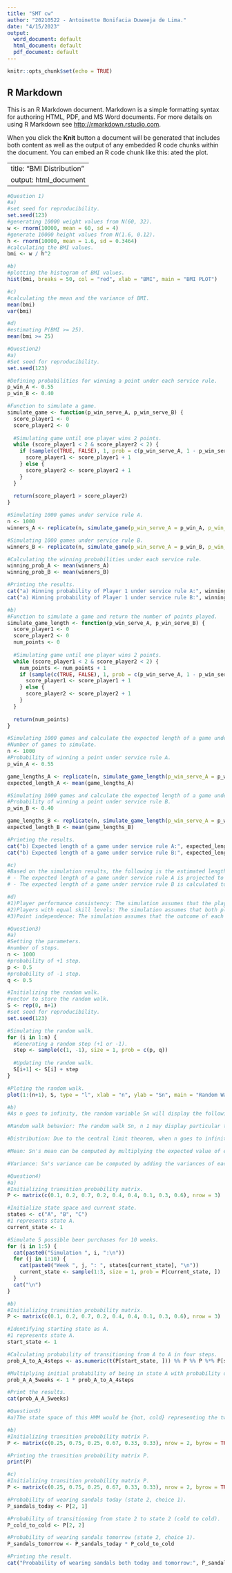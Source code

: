---
title: "SMT cw"
author: "20210522 - Antoinette Bonifacia Duweeja de Lima."
date: "4/15/2023"
output:
  word_document: default
  html_document: default
  pdf_document: default
---

```{r setup, include=FALSE}
knitr::opts_chunk$set(echo = TRUE)
```

## R Markdown

This is an R Markdown document. Markdown is a simple formatting syntax for authoring HTML, PDF, and MS Word documents. For more details on using R Markdown see <http://rmarkdown.rstudio.com>.

When you click the **Knit** button a document will be generated that includes both content as well as the output of any embedded R code chunks within the document. You can embed an R code chunk like this:
ated the plot.

---
title: "BMI Distribution"
output: html_document
---

```{r}
#Question 1)
#a)
#set seed for reproducibility.
set.seed(123)
#generating 10000 weight values from N(60, 32).
w <- rnorm(10000, mean = 60, sd = 4)
#generate 10000 height values from N(1.6, 0.12).
h <- rnorm(10000, mean = 1.6, sd = 0.3464)
#calculating the BMI values.
bmi <- w / h^2

#b)
#plotting the histogram of BMI values.
hist(bmi, breaks = 50, col = "red", xlab = "BMI", main = "BMI PLOT")

#c)
#calculating the mean and the variance of BMI.
mean(bmi)
var(bmi)

#d)
#estimating P(BMI >= 25).
mean(bmi >= 25)
```
```{r}
#Question2)
#a)
#Set seed for reproducibility.
set.seed(123)

#Defining probabilities for winning a point under each service rule.
p_win_A <- 0.55
p_win_B <- 0.40

#Function to simulate a game.
simulate_game <- function(p_win_serve_A, p_win_serve_B) {
  score_player1 <- 0
  score_player2 <- 0
  
  #Simulating game until one player wins 2 points.
  while (score_player1 < 2 & score_player2 < 2) {
    if (sample(c(TRUE, FALSE), 1, prob = c(p_win_serve_A, 1 - p_win_serve_A))) {
      score_player1 <- score_player1 + 1
    } else {
      score_player2 <- score_player2 + 1
    }
  }
  
  return(score_player1 > score_player2)
}

#Simulating 1000 games under service rule A.
n <- 1000
winners_A <- replicate(n, simulate_game(p_win_serve_A = p_win_A, p_win_serve_B = p_win_A))

#Simulating 1000 games under service rule B.
winners_B <- replicate(n, simulate_game(p_win_serve_A = p_win_B, p_win_serve_B = p_win_B))

#Calculating the winning probabilities under each service rule.
winning_prob_A <- mean(winners_A)
winning_prob_B <- mean(winners_B)

#Printing the results.
cat("a) Winning probability of Player 1 under service rule A:", winning_prob_A, "\n")
cat("a) Winning probability of Player 1 under service rule B:", winning_prob_B, "\n")

#b)
#Function to simulate a game and return the number of points played.
simulate_game_length <- function(p_win_serve_A, p_win_serve_B) {
  score_player1 <- 0
  score_player2 <- 0
  num_points <- 0
  
  #Simulating game until one player wins 2 points.
  while (score_player1 < 2 & score_player2 < 2) {
    num_points <- num_points + 1
    if (sample(c(TRUE, FALSE), 1, prob = c(p_win_serve_A, 1 - p_win_serve_A))) {
      score_player1 <- score_player1 + 1
    } else {
      score_player2 <- score_player2 + 1
    }
  }
  
  return(num_points)
}

#Simulating 1000 games and calculate the expected length of a game under service rule A.
#Number of games to simulate.
n <- 1000 
#Probability of winning a point under service rule A.
p_win_A <- 0.55 

game_lengths_A <- replicate(n, simulate_game_length(p_win_serve_A = p_win_A, p_win_serve_B = p_win_A))
expected_length_A <- mean(game_lengths_A)

#Simulating 1000 games and calculate the expected length of a game under service rule B.
#Probability of winning a point under service rule B.
p_win_B <- 0.40 

game_lengths_B <- replicate(n, simulate_game_length(p_win_serve_A = p_win_B, p_win_serve_B = p_win_B))
expected_length_B <- mean(game_lengths_B)

#Printing the results.
cat("b) Expected length of a game under service rule A:", expected_length_A, "points\n")
cat("b) Expected length of a game under service rule B:", expected_length_B, "points\n")

#c)
#Based on the simulation results, the following is the estimated length of a game for each service rule:
# - The expected length of a game under service rule A is projected to be expected_length_A points (where the server is the winner of the preceding point). This means that when service rule A is followed, it takes roughly expected_length_A points for one player to win 2 points and the game.
# - The expected length of a game under service rule B is calculated to be expected_length_B points (where the server is the loser of the preceding point). This suggests that when service rule B is followed, it takes about expected_length_B points for one player to win 2 points and win the game.

#d)
#1)Player performance consistency: The simulation assumes that the players' performance is consistent throughout the game and that the probability of earning a point under each service rule appropriately represent their actual performance. If player performance varies over time or due to external circumstances such as fatigue or injury, the simulation findings may be invalid.
#2)Players with equal skill levels: The simulation assumes that both players have equal skill levels, with the only difference being the service rule being followed. If the participants have major skill discrepancies, the results may not correctly represent the game's outcomes. In actuality, player skill levels might fluctuate, influencing game dynamics and outcomes.
#3)Point independence: The simulation assumes that the outcome of each point is independent of prior points, which means that the chances of winning a point do not alter based on the outcome of previous points. This may not always be the case in real-world settings, as players may be swayed by momentum, psychological variables, or strategy alterations based on recent outcomes.
```

```{r}
#Question3)
#a)
#Setting the parameters.
#number of steps.
n <- 1000 
#probability of +1 step.
p <- 0.5 
#probability of -1 step.
q <- 0.5 

#Initializing the random walk.
#vector to store the random walk.
S <- rep(0, n+1) 
#set seed for reproducibility.
set.seed(123) 

#Simulating the random walk.
for (i in 1:n) {
  #Generating a random step (+1 or -1).
  step <- sample(c(1, -1), size = 1, prob = c(p, q))
  
  #Updating the random walk.
  S[i+1] <- S[i] + step
}

#Ploting the random walk.
plot(1:(n+1), S, type = "l", xlab = "n", ylab = "Sn", main = "Random Walk",col = "blue")

#b)
#As n goes to infinity, the random variable Sn will display the following properties:

#Random walk behavior: The random walk Sn, n 1 may display particular tendencies as n goes to infinity, such as becoming more symmetric and centered around 0, with the absolute values of the steps becoming less relevant relative to the overall behavior of the random walk. Depending on the precise probabilities of the steps and their relationship to one another, the random walk may also display qualities such as recurrence or transience.

#Distribution: Due to the central limit theorem, when n goes to infinity, the distribution of Sn may converge to a Gaussian distribution (also known as a normal distribution).The central limit theorem says that the sum of a large number of independent and identically distributed random variables tends to be regularly distributed, regardless of the form of the initial distribution.

#Mean: Sn's mean can be computed by multiplying the expected value of each individual random variable by n, given that the expected value exists. Because Xn has a mean of 0 (due to the equal odds of +1 and -1 steps), the mean of Sn will be 0 for all values of n.

#Variance: Sn's variance can be computed by adding the variances of each individual random variable and multiplying by n, given that the variances exist. In this situation, because Xn has variance 1 (owing to equal probabilities of +1 and -1 steps), Sn has variance n for all values of n.

```

```{r}
#Question4)
#a)
#Initializing transition probability matrix.
P <- matrix(c(0.1, 0.2, 0.7, 0.2, 0.4, 0.4, 0.1, 0.3, 0.6), nrow = 3)

#Initialize state space and current state.
states <- c("A", "B", "C")
#1 represents state A.
current_state <- 1  

#Simulate 5 possible beer purchases for 10 weeks.
for (i in 1:5) {
  cat(paste0("Simulation ", i, ":\n"))
  for (j in 1:10) {
    cat(paste0("Week ", j, ": ", states[current_state], "\n"))
    current_state <- sample(1:3, size = 1, prob = P[current_state, ])
  }
  cat("\n")
}

#b)
#Initializing transition probability matrix.
P <- matrix(c(0.1, 0.2, 0.7, 0.2, 0.4, 0.4, 0.1, 0.3, 0.6), nrow = 3)

#Identifying starting state as A.
#1 represents state A.
start_state <- 1  

#Calculating probability of transitioning from A to A in four steps.
prob_A_to_A_4steps <- as.numeric(t(P[start_state, ])) %% P %% P %*% P[start_state, ]

#Multiplying initial probability of being in state A with probability of transitioning from A to A in four steps.
prob_A_A_5weeks <- 1 * prob_A_to_A_4steps

#Print the results.
cat(prob_A_A_5weeks)

```

```{r}
#Question5)
#a)The state space of this HMM would be {hot, cold} representing the two possible weather states of this Model because those 2 are the hidden states in this HMM these are the 2 states of the weather and the emission which is not hidden will be E={Sandals,Flipflops,Boots}

#b)
#Initializing transition probability matrix P.
P <- matrix(c(0.25, 0.75, 0.25, 0.67, 0.33, 0.33), nrow = 2, byrow = TRUE)

#Printing the transition probability matrix P.
print(P)

#c) 
#Initializing transition probability matrix P.
P <- matrix(c(0.25, 0.75, 0.25, 0.67, 0.33, 0.33), nrow = 2, byrow = TRUE)

#Probability of wearing sandals today (state 2, choice 1).
P_sandals_today <- P[2, 1]

#Probability of transitioning from state 2 to state 2 (cold to cold).
P_cold_to_cold <- P[2, 2]

#Probability of wearing sandals tomorrow (state 2, choice 1).
P_sandals_tomorrow <- P_sandals_today * P_cold_to_cold

#Printing the result.
cat("Probability of wearing sandals both today and tomorrow:", P_sandals_tomorrow)
```

